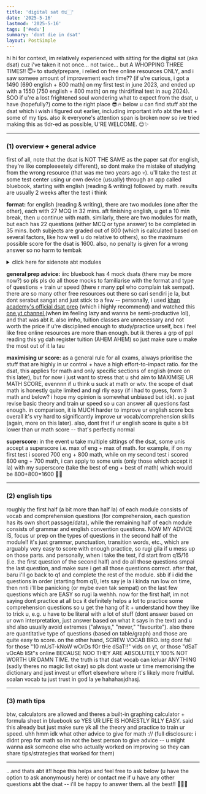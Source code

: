 ```yaml
---
title: 'digital sat 🤓☝🏻'
date: '2025-5-16'
lastmod: '2025-5-16'
tags: ['#edu']
summary: 'dont die in dsat'
layout: PostSimple
---
```


hi hi for context, im relatively experienced with sitting for the digital sat (aka dsat) cuz i've taken it not once... not twice... but A WHOPPING THREE TIMES!! 😇💀 to study/prepare, i relied on free online resources ONLY, and i saw someee amount of improvement each time?? (if u're curious, i got a 1490 [690 english + 800 math] on my first test in june 2023, and ended up with a 1550 [750 english + 800 math] on my third/final test in aug 2024). SOO if u're a lost frightened soul wondering what to expect from the dsat, u have (hopefully?) come to the right place 😎🔥 below u can find stuff abt the dsat which i wish i figured out earlier, including important info abt the test + some of my tips. also ik everyone's attention span is broken now so ive tried making this as tldr-ed as possible, U'RE WELCOME. 😌✨

---

### (1) overview + general advice
first of all, note that the dsat is NOT THE SAME as the paper sat (for english, they're like compleeeetely different), so dont make the mistake of studying from the wrong resource (that was me two years ago 💀). u'll take the test at some test center using ur own device (usually) through an app called bluebook, starting with english (reading & writing) followed by math. results are usually 2 weeks after the test i think

**format:** for english (reading & writing), there are two modules (one after the other), each with 27 MCQ in 32 mins. aft finishing english, u get a 10 min break, then u continue with math. similarly, there are two modules for math, but each has 22 questions (either MCQ or type answer) to be completed in 35 mins. both subjects are graded out of 800 (which is calculated based on several factors, like how well u do relative to others), so the maximum possible score for the dsat is 1600. also, no penalty is given for a wrong answer so no harm to tembak

<details>
  <summary>click here for sidenote abt modules</summary>

everyone gets the same questions in module 1, but there are TWO possible sets of the second module (one supposedly easier than the other) that u may receive -- the dsat has this "adaptive feature" thing, where the second module u receive is determined based on ur performance from the first module. so if u perform well in module 1, u'll receive the "hard" module 2. and conversely, if u dont perform well in module 1, u'll receive the "easy" module 2. so dont be surprised to find out u and ur friend received a diff set of questions lol. and based on my experience, module 1 is like quite chill (ada extra time aft finishing the questions), but module 2 (the "hard" module la) kena speedrun sikit. also in caaaase u're wondering, NO it's not worth intentionally performing bad in module 1 just to receive the easier module 2, dont u dare even think abt it lmaoo
</details>

**general prep advice:** iirc bluebook has 4 mock dsats (there may be more now?) so pls pls do all those mocks to familiarise with the format and type of questions + train ur speed (there r many ppl who complain tak sempat). there are so many other free resources out there so cari sendiri je la, but dont serabut sangat and just stick to a few -- personally, i used [khan academy's official dsat prep](https://www.khanacademy.org/digital-sat) (which i highly recommend) and watched this [one yt channel ](https://www.youtube.com/@SexyJ) (when im feeling lazy and wanna be semi-productive lol), and that was abt it. also imho, tuition classes are unnecessary and not worth the price if u're disciplined enough to study/practice urself, bcs i feel like free online resources are more than enough. but ik theres a grp of ppl reading this yg dah register tuition (AHEM AHEM) so just make sure u make the most out of it la tau 

**maximising ur score:** as a general rule for all exams, always prioritise the stuff that are highly in ur control + have a high effort-to-impact ratio. for the dsat, this applies for math and only specific sections of english (more on this later), but for now i just want to stress that u shd aim to MAXIMISE UR MATH SCORE, evennnn if u think u suck at math or wtv. the scope of dsat math is honestly quite limited and ngl rlly easy (if i had to guess, form 3 math and below? i hope my opinion is somewhat unbiased but idk). so just revise basic theory and train ur speed so u can answer all questions fast enough. in comparison, it is MUCH harder to improve ur english score bcs overall it's vry hard to significantly improve ur vocab/comprehension skills (again, more on this later). also, dont fret if ur english score is quite a bit lower than ur math score -- that's perfectly normal

**superscore:** in the event u take multiple sittings of the dsat, some unis accept a superscore i.e. max of eng + max of math. for example, if on my first test i scored 700 eng + 800 math, while on my second test i scored 800 eng + 700 math, i can apply to some unis (only those which accept it la) with my superscore (take the best of eng + best of math) which would be 800+800=1600 🤯🤯

---

### (2) english tips
roughly the first half (a bit more than half la) of each module consists of vocab and comprehension questions (for comprehension, each question has its own short passage/data), while the remaining half of each module consists of grammar and english convention questions. NOW MY ADVICE IS, focus ur prep on the types of questions in the second half of the module!! it's just grammar, punctuation, transition words, etc., which are arguably very easy to score with enough practice, so rugi gila if u mess up on those parts. and personally, when i take the test, i'd start from q15/16 (i.e. the first question of the second half) and do all those questions smpai the last question, and make sure i get all those questions correct. after that, baru i'll go back to q1 and complete the rest of the module. sbb if i did the questions in order (starting from q1), lets say je la i kinda run low on time, then nnti i'll be panicking (or mybe even tak sempat) on the last few questions which are EASY so rugi la wehhh. now for the first half, im not saying dont practice at all bcs it definitely helps a lot to practice some comprehension questions so u get the hang of it + understand how they like to trick u, e.g. u have to be literal with a lot of stuff (dont answer based on ur own interpretation, just answer based on what it says in the text) and u shd also usually avoid extremes ("always," "never," "favourite"). also there are quantitative type of questions (based on table/graph) and those are quite easy to score. on the other hand, SCREW VOCAB BRO. istg dont fall for those "10 mUsT-kNoW wOrDs fOr tHe dSaT!!" vids on yt, or those "dSaT vOcAb liSt"s online BECAUSE NOO THEY ARE ABSOLUTELY 100% NOT WORTH UR DAMN TIME. the truth is that dsat vocab can keluar ANYTHING (sadly theres no magic list okay) so pls dont waste ur time memorising the dictionary and just invest ur effort elsewhere where it's likely more fruitful. soalan vocab tu just trust in god la ye hahahasjdhasj.

---

### (3) math tips
btw, calculators are allowed and theres a built-in graphing calculator + formula sheet in bluebook so YES UR LIFE IS HONESTLY RLLY EASY. said this already but just make sure yk all the theory and practice to train ur speed. uhh hmm idk what other advice to give for math :// (full disclosure: i didnt prep for math so im not the best person to give advice -- u might wanna ask someone else who actually worked on improving so they can share tips/strategies that worked for them)

---

...and thats abt it!! hope this helps and feel free to ask below (u have the option to ask anonymously here) or contact me if u have any other questions abt the dsat -- i'll be happy to answer them. all the best!! 🫡🙏🏻

<script async src="https://talk.hyvor.com/embed/embed.js" type="module"></script>
<hyvor-talk-comments website-id="11281" page-id="https://leia-mayssa.vercel.app/blog/dsat"></hyvor-talk-comments>
